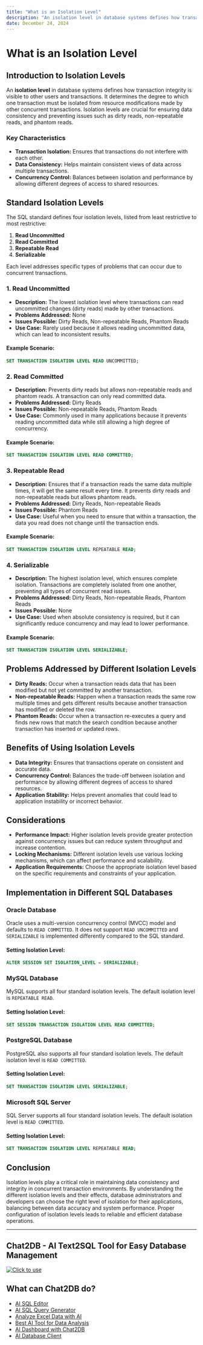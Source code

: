 ```yaml
---
title: "What is an Isolation Level"
description: "An isolation level in database systems defines how transaction integrity is visible to other users and transactions."
date: December 24, 2024
---
```


# What is an Isolation Level

## Introduction to Isolation Levels

An **isolation level** in database systems defines how transaction integrity is visible to other users and transactions. It determines the degree to which one transaction must be isolated from resource modifications made by other concurrent transactions. Isolation levels are crucial for ensuring data consistency and preventing issues such as dirty reads, non-repeatable reads, and phantom reads.

### Key Characteristics

- **Transaction Isolation:** Ensures that transactions do not interfere with each other.
- **Data Consistency:** Helps maintain consistent views of data across multiple transactions.
- **Concurrency Control:** Balances between isolation and performance by allowing different degrees of access to shared resources.

## Standard Isolation Levels

The SQL standard defines four isolation levels, listed from least restrictive to most restrictive:

1. **Read Uncommitted**
2. **Read Committed**
3. **Repeatable Read**
4. **Serializable**

Each level addresses specific types of problems that can occur due to concurrent transactions.

### 1. Read Uncommitted

- **Description:** The lowest isolation level where transactions can read uncommitted changes (dirty reads) made by other transactions.
- **Problems Addressed:** None
- **Issues Possible:** Dirty Reads, Non-repeatable Reads, Phantom Reads
- **Use Case:** Rarely used because it allows reading uncommitted data, which can lead to inconsistent results.

#### Example Scenario:
```sql
SET TRANSACTION ISOLATION LEVEL READ UNCOMMITTED;
```

### 2. Read Committed

- **Description:** Prevents dirty reads but allows non-repeatable reads and phantom reads. A transaction can only read committed data.
- **Problems Addressed:** Dirty Reads
- **Issues Possible:** Non-repeatable Reads, Phantom Reads
- **Use Case:** Commonly used in many applications because it prevents reading uncommitted data while still allowing a high degree of concurrency.

#### Example Scenario:
```sql
SET TRANSACTION ISOLATION LEVEL READ COMMITTED;
```

### 3. Repeatable Read

- **Description:** Ensures that if a transaction reads the same data multiple times, it will get the same result every time. It prevents dirty reads and non-repeatable reads but allows phantom reads.
- **Problems Addressed:** Dirty Reads, Non-repeatable Reads
- **Issues Possible:** Phantom Reads
- **Use Case:** Useful when you need to ensure that within a transaction, the data you read does not change until the transaction ends.

#### Example Scenario:
```sql
SET TRANSACTION ISOLATION LEVEL REPEATABLE READ;
```

### 4. Serializable

- **Description:** The highest isolation level, which ensures complete isolation. Transactions are completely isolated from one another, preventing all types of concurrent read issues.
- **Problems Addressed:** Dirty Reads, Non-repeatable Reads, Phantom Reads
- **Issues Possible:** None
- **Use Case:** Used when absolute consistency is required, but it can significantly reduce concurrency and may lead to lower performance.

#### Example Scenario:
```sql
SET TRANSACTION ISOLATION LEVEL SERIALIZABLE;
```

## Problems Addressed by Different Isolation Levels

- **Dirty Reads:** Occur when a transaction reads data that has been modified but not yet committed by another transaction.
- **Non-repeatable Reads:** Happen when a transaction reads the same row multiple times and gets different results because another transaction has modified or deleted the row.
- **Phantom Reads:** Occur when a transaction re-executes a query and finds new rows that match the search condition because another transaction has inserted or updated rows.

## Benefits of Using Isolation Levels

- **Data Integrity:** Ensures that transactions operate on consistent and accurate data.
- **Concurrency Control:** Balances the trade-off between isolation and performance by allowing different degrees of access to shared resources.
- **Application Stability:** Helps prevent anomalies that could lead to application instability or incorrect behavior.

## Considerations

- **Performance Impact:** Higher isolation levels provide greater protection against concurrency issues but can reduce system throughput and increase contention.
- **Locking Mechanisms:** Different isolation levels use various locking mechanisms, which can affect performance and scalability.
- **Application Requirements:** Choose the appropriate isolation level based on the specific requirements and constraints of your application.

## Implementation in Different SQL Databases

### Oracle Database

Oracle uses a multi-version concurrency control (MVCC) model and defaults to `READ COMMITTED`. It does not support `READ UNCOMMITTED` and `SERIALIZABLE` is implemented differently compared to the SQL standard.

#### Setting Isolation Level:
```sql
ALTER SESSION SET ISOLATION_LEVEL = SERIALIZABLE;
```

### MySQL Database

MySQL supports all four standard isolation levels. The default isolation level is `REPEATABLE READ`.

#### Setting Isolation Level:
```sql
SET SESSION TRANSACTION ISOLATION LEVEL READ COMMITTED;
```

### PostgreSQL Database

PostgreSQL also supports all four standard isolation levels. The default isolation level is `READ COMMITTED`.

#### Setting Isolation Level:
```sql
SET TRANSACTION ISOLATION LEVEL SERIALIZABLE;
```

### Microsoft SQL Server

SQL Server supports all four standard isolation levels. The default isolation level is `READ COMMITTED`.

#### Setting Isolation Level:
```sql
SET TRANSACTION ISOLATION LEVEL REPEATABLE READ;
```

## Conclusion

Isolation levels play a critical role in maintaining data consistency and integrity in concurrent transaction environments. By understanding the different isolation levels and their effects, database administrators and developers can choose the right level of isolation for their applications, balancing between data accuracy and system performance. Proper configuration of isolation levels leads to reliable and efficient database operations.

---

## Chat2DB - AI Text2SQL Tool for Easy Database Management

[![Click to use](/image/blog/chat2db.png)](https://app.chat2db.ai/)

## What can Chat2DB do?

- [AI SQL Editor](https://chat2db.ai/feature/AI%20SQL%20Editor)
- [AI SQL Query Generator](https://chat2db.ai/feature/AI%20SQL%20Query%20Generator)
- [Analyze Excel Data with AI](https://chat2db.ai/feature/Analyze%20Excel%20Data%20with%20AI)
- [Best AI Tool for Data Analysis](https://chat2db.ai/feature/Best%20AI%20Tool%20for%20Data%20Analysis)
- [AI Dashboard with Chat2DB](https://chat2db.ai/feature/AI%20Dashboard%20with%20Chat2DB)
- [AI Database Client](https://chat2db.ai/feature/AI%20Database%20Client)
